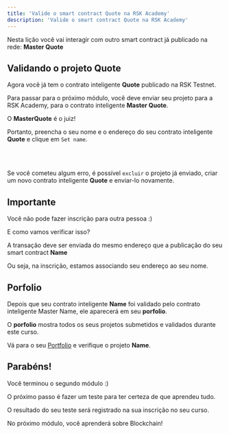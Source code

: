 ```yaml
---
title: 'Valide o smart contract Quote na RSK Academy'
description: 'Valide o smart contract Quote na RSK Academy'
---
```


Nesta lição você vai interagir com outro smart contract já publicado na rede: **Master Quote**

## Validando o projeto **Quote**

Agora você já tem o contrato inteligente **Quote** publicado na RSK Testnet.

Para passar para o próximo módulo, você deve enviar seu projeto para a RSK Academy,
para o contrato inteligente **Master Quote**.

O **MasterQuote** é o juiz!



Portanto, preencha o seu nome e o endereço do seu contrato inteligente **Quote** e clique em
`Set name`.

<br />
<MasterQuote />
<br />

Se você cometeu algum erro, é possível `excluir` o projeto já enviado,
criar um novo contrato inteligente **Quote** e enviar-lo novamente.

## Importante

Você não pode fazer inscrição para outra pessoa :)

E como vamos verificar isso?

A transação deve ser enviada do mesmo endereço que a publicação do seu smart contract **Name**

Ou seja, na inscrição, estamos associando seu endereço ao seu nome.

## Porfolio

Depois que seu contrato inteligente **Name** foi validado pelo contrato inteligente Master Name,
ele aparecerá em seu **porfolio**.

O **porfolio** mostra todos os seus projetos submetidos e validados durante este curso.

Vá para o seu [Portfolio](/portfolio)
e verifique o projeto **Name**.

## Parabéns!

Você terminou o segundo módulo :)

O próximo passo é fazer um teste para ter certeza de que aprendeu tudo.

O resultado do seu teste será registrado na sua inscrição no seu curso.

No próximo módulo, você aprenderá sobre Blockchain!
